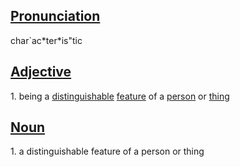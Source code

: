 ==[[Pronunciation]]==

char`ac*ter*is"tic

==[[Adjective]]==
1. being a [[distinguishable]] [[feature]] of a [[person]] or [[thing]]

==[[Noun]]==
1. a distinguishable feature of a person or thing
